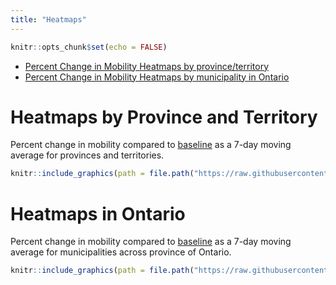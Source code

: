 ```yaml
---
title: "Heatmaps"
---
```


```r
knitr::opts_chunk$set(echo = FALSE)
```


- [Percent Change in Mobility Heatmaps by province/territory](#heatmaps-by-province-and-territory)
- [Percent Change in Mobility Heatmaps by municipality in Ontario](#heatmaps-in-ontario)

\n\n

# Heatmaps by Province and Territory

Percent change in mobility compared to [baseline](https://support.google.com/covid19-mobility/answer/9824897?hl=en&ref_topic=9822927#) as a 7-day moving average for provinces and territories.
```r
knitr::include_graphics(path = file.path("https://raw.githubusercontent.com/eugejoh/gmobility/main/output/", list.files(here::here("output"), pattern = "heatmap_")))
```


# Heatmaps in Ontario

Percent change in mobility compared to [baseline](https://support.google.com/covid19-mobility/answer/9824897?hl=en&ref_topic=9822927#) as a 7-day moving average for municipalities across province of Ontario.

```r
knitr::include_graphics(path = file.path("https://raw.githubusercontent.com/eugejoh/gmobility/main/output/", list.files(here::here("output"), pattern = "heatmapON_")))
```

